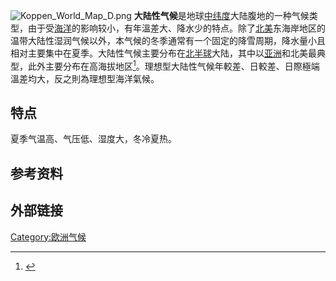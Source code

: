 [[File:Koppen_World_Map_D.png|thumb]]
'''大陆性气候'''是地球[[中纬度|中纬度]]大陆腹地的一种气候类型，由于受[[海洋|海洋]]的影响较小，有年溫差大、降水少的特点。除了[[北美|北美]]东海岸地区的温带大陆性湿润气候以外，本气候的冬季通常有一个固定的降雪周期，降水量小且相对主要集中在夏季。大陆性气候主要分布在[[北半球|北半球]]大陆，其中以[[亚洲|亚洲]]和北美最典型，此外主要分布在高海拔地区<ref>{{cite web |title=Continental Climate |url=http://www.ace.mmu.ac.uk/eae/climate/Older/Continental_Climate.html |archiveurl=https://web.archive.org/web/20090427192955/http://www.ace.mmu.ac.uk/eae/climate/older/Continental_Climate.html |archivedate=2009-04-27 |work=Encyclopedia of the Atmospheric Environment |publisher=Manchester Metropolitan University |deadurl=yes |access-date=2011-08-15 }}</ref>。理想型大陆性气候年較差、日較差、日際極端溫差均大，反之則為理想型海洋氣候。

==特点==
夏季气温高、气压低、湿度大，冬冷夏热。

==参考资料==
{{Reflist}}

==外部链接==
{{Commonscat|Continental climate|大陆性气候}}

{{Koppen}}

[[Category:欧洲气候|Category:欧洲气候]]